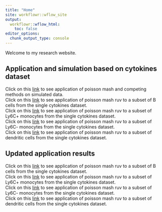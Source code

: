 ```yaml
---
title: "Home"
site: workflowr::wflow_site
output:
  workflowr::wflow_html:
    toc: false
editor_options:
  chunk_output_type: console
---
```


Welcome to my research website.


## Application and simulation based on cytokines dataset
Click on this [link](simulations.html) to see application of poisson mash and competing methods on simulated data. <br/>
Click on this [link](application_B_cells.html) to see application of poisson mash ruv to a subset of B cells from the single cytokines dataset. <br/>
Click on this [link](application_Ly6C_pos.html) to see application of poisson mash ruv to a subset of Ly6C+ monocytes from the single cytokines dataset. <br/>
Click on this [link](application_Ly6C_neg.html) to see application of poisson mash ruv to a subset of Ly6C- monocytes from the single cytokines dataset. <br/>
Click on this [link](application_Dendritic.html) to see application of poisson mash ruv to a subset of dendritic cells from the single cytokines dataset. <br/>


## Updated application results
Click on this [link](application_B_cells_v2.html) to see application of poisson mash ruv to a subset of B cells from the single cytokines dataset. <br/>
Click on this [link](application_Ly6C_pos_v2.html) to see application of poisson mash ruv to a subset of Ly6C+ monocytes from the single cytokines dataset. <br/>
Click on this [link](application_Ly6C_neg_v2.html) to see application of poisson mash ruv to a subset of Ly6C- monocytes from the single cytokines dataset. <br/>
Click on this [link](application_Dendritic_v2.html) to see application of poisson mash ruv to a subset of dendritic cells from the single cytokines dataset. <br/>